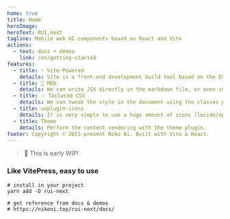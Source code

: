 ```yaml
---
home: true
title: Home
heroImage: 
heroText: RUI.next
tagline: Mobile web UI components based on React and Vite
actions:
  - text: docs + demos
    link: /en/getting-started
features:
  - title: ⚡️ Vite-Powered
    details: Vite is a front-end development build tool based on the ES Module and is known for its speed.
  - title: 📘 MDX
    details: We can write JSX directly in the markdown file, or even import components.
  - title: ✨ Tailwind CSS
    details: We can tweak the style in the document using the classes provided by Tailwind CSS.
  - title: unplugin-icons
    details: It is very simple to use a huge amount of icons (lucide/openmoji/tabler) in the document on demand.
  - title: Theme
    details: Perform the content rendering with the theme plugin.
footer: Copyright © 2021-present Niko Ni. Built with Vite & React.
---
```



> 🚧 This is early WIP! <IconMountain className="text-[1.3em] text-amber-500" />

### Like VitePress, easy to use

```shell
# install in your project
yarn add -D rui-next

# get reference from docs & demos
# https://nikoni.top/rui-next/docs/
```
